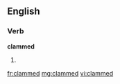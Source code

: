 ==English==
===Verb===
'''clammed'''
# {{past of|[[clam]]}}

[[fr:clammed]]
[[mg:clammed]]
[[vi:clammed]]